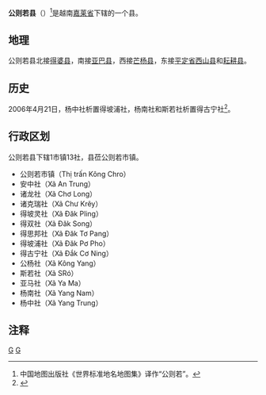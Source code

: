 {{Infobox Settlement
|name                   = 公则若县
|settlement_type        = 县
|official_name          = 
|other_name             = 
|native_name            = {{lang|vi|Huyện Kông Chro}}
|nickname               = 
|motto                  = 
|image_skyline          = 
|imagesize              = 
|image_caption          = 
|image_flag             = 
|flag_size              = 
|image_seal             = 
|seal_size              = 
|image_shield           = 
|shield_size            = 
|image_blank_emblem     = 
|blank_emblem_size      = 
|image_map              = {{Infobox mapframe|frame-width=250|zoom=10}}
|mapsize                = 
|map_caption            = 
|image_map1             = 
|mapsize1               = 
|map_caption1           = 
|pushpin_map            = Vietnam
|pushpin_label_position = bottom
|pushpin_map_caption    = 
|pushpin_map1           = 
|pushpin_label_position1= 
|pushpin_map_caption1   = 
|subdivision_type       = 国家
|subdivision_name       = {{flag|Vietnam}}
|subdivision_type1      = [[越南行政区划|省]]
|subdivision_name1      = [[嘉莱省|嘉莱省]]
|subdivision_type2      = 行政区划
|subdivision_name2      = 1市镇13社
|subdivision_type3      = 
|subdivision_name3      = 
|seat_type              = 县莅
|seat                   = {{link-vi|公则若市镇|Kông Chro (thị trấn)}}
|government_type        = 
|leader_title           = 
|leader_name            = 
|leader_title1          = 
|leader_name1           = 
|established_title      = 
|established_date       = 
|area_magnitude         = 
|unit_pref              = 
|area_footnotes         = 
|area_total_km2         = 1438.20
|area_land_km2          = 
|area_water_km2         = 
|area_water_percent     = 
|area_urban_km2         = 
|area_metro_km2         = 
|population_as_of       = 2019年
|population_footnotes   = 
|population_note        = 
|population_total       = 54420
|population_density_km2 = auto
|population_metro             = 
|population_density_metro_km2 = 
|population_urban             = 
|population_density_urban_km2 = 
|timezone               = [[越南标准时间|越南标准时间]]
|utc_offset             = +7
|elevation_footnotes    = 
|elevation_m            = 
|coor_type              = 
|coordinates            = 
|postal_code_type       = 
|postal_code            = 
|area_code              = 
|website                = [http://kongchro.gialai.gov.vn 公则若县电子信息门户网站]
|footnotes              = 
}}
'''公则若县'''（{{vie|v='''Huyện Kông Chro'''}}）<ref>中国地图出版社《世界标准地名地图集》译作“公则若”。</ref>是越南[[嘉莱省|嘉莱省]]下辖的一个县。

==地理==
公则若县北接[[得婆县|得婆县]]，南接[[亚巴县|亚巴县]]，西接[[芒杨县|芒杨县]]，东接[[平定省|平定省]][[西山县|西山县]]和[[耘耕县|耘耕县]]。

==历史==
2006年4月21日，杨中社析置得坡浦社，杨南社和斯若社析置得古宁社<ref>{{Cite web |url=https://thuvienphapluat.vn/van-ban/Bo-may-hanh-chinh/Nghi-dinh-39-2006-ND-CP-dieu-chinh-dia-gioi-hanh-chinh-thanh-lap-xa-thuoc-huyen-Chu-Se-Kong-Chro-Dak-Doa-Ia-Grai-KBang-tinh-Gia-Lai-11592.aspx |title=Nghị định 39/2006/NĐ-CP về việc điều chỉnh địa giới hành chính, thành lập các xã thuộc các huyện Chư Sê, Kông Chro, Đak Đoa, Ia Grai và KBang, tỉnh Gia Lai |access-date=2020-04-27 |archive-date=2021-11-23 |archive-url=https://web.archive.org/web/20211123124848/https://thuvienphapluat.vn/van-ban/Bo-may-hanh-chinh/Nghi-dinh-39-2006-ND-CP-dieu-chinh-dia-gioi-hanh-chinh-thanh-lap-xa-thuoc-huyen-Chu-Se-Kong-Chro-Dak-Doa-Ia-Grai-KBang-tinh-Gia-Lai-11592.aspx |dead-url=no }}</ref>。

==行政区划==
公则若县下辖1市镇13社，县莅公则若市镇。
*公则若市镇（Thị trấn Kông Chro）
*安中社（Xã An Trung）
*诸龙社（Xã Chơ Long）
*诸克瑞社（Xã Chư Krêy）
*得坡灵社（Xã Đăk Pling）
*得双社（Xã Đăk Song）
*得思邦社（Xã Đăk Tơ Pang）
*得坡浦社（Xã Đăk Pơ Pho）
*得古宁社（Xã Đắk Cơ Ning）
*公杨社（Xã Kông Yang）
*斯若社（Xã SRó）
*亚马社（Xã Ya Ma）
*杨南社（Xã Yang Nam）
*杨中社（Xã Yang Trung）

==注释==
{{reflist}}

{{嘉莱省行政区划}}
{{越南西原之县市镇区域划分}}

[[Category:越南县份|G]]
[[Category:嘉萊省|G]]